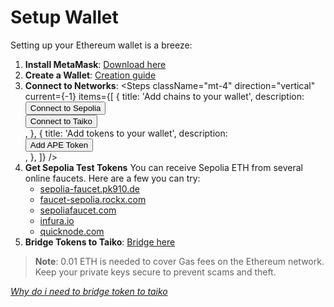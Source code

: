 
# Setup Wallet

Setting up your Ethereum wallet is a breeze:

1. **Install MetaMask**: [Download here](https://metamask.io/download.html)
2. **Create a Wallet**: [Creation guide](https://support.metamask.io/hc/en-us/articles/4404722782107)
3. **Connect to Networks**:
    <Steps
        className="mt-4"
        direction="vertical"
        current={-1}
          items={[
              {
                  title: 'Add chains to your wallet',
                  description: <div>
                      <Button type="default" onClick={switchSepolia} className="mb-2">Connect to Sepolia</Button>
                      <br />
                      <Button type="default" onClick={switchTaiko}>Connect to Taiko</Button>
                  </div>,
              },
              {
                  title: 'Add tokens to your wallet',
                  description: <div>
                      <Button type="default" onClick={addAPEToken}>Add APE Token</Button>
                  </div>,
              },
          ]}
        />
4. **Get Sepolia Test Tokens**
    You can receive Sepolia ETH from several online faucets. Here are a few you can try:
    - [sepolia-faucet.pk910.de](https://sepolia-faucet.pk910.de/)
    - [faucet-sepolia.rockx.com](https://faucet-sepolia.rockx.com/)
    - [sepoliafaucet.com](https://sepoliafaucet.com/)
    - [infura.io](https://www.infura.io/faucet/sepolia)
    - [quicknode.com](https://faucet.quicknode.com/ethereum/sepolia)
5. **Bridge Tokens to Taiko**: [Bridge here](https://taiko.xyz/docs/guides/bridge-tokens)

> **Note**: 0.01 ETH is needed to cover Gas fees on the Ethereum network. Keep your private keys secure to prevent scams and theft.

_[Why do i need to bridge token to taiko](../faq)_

